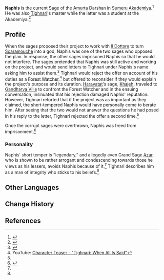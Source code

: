 {{Character Infobox
|type             = Mentioned
|image            = NPC Naphis.png
|realname         = <!-- Optional, if different from in-game name -->
|deceased         = <!-- Past (for deceased prior to events of the game) or free response -->
|region           = Sumeru
|location         = None
|affiliation      = Amurta
|title            = Sage
}}
'''Naphis''' is the current Sage of the [[Amurta]] Darshan in [[Sumeru Akademiya]].<ref name="Trail">{{Ref/Quest|The Trail of the God of Wisdom}}</ref> He was also [[Tighnari]]'s master while the latter was a student at the Akademiya.<ref name="Silent Seeker">{{Ref/Quest|Silent Seeker of Knowledge}}</ref>

==Profile==
When the sages proposed their project to work with [[Il Dottore]] to turn [[Scaramouche]] into a god, Naphis was one of the two sages who opposed the plan. In response, the other sages imprisoned Naphis so that he would not interfere. The sages pretended that Naphis was still active and working on the project, and would send letters to Tighnari under Naphis's name asking him to assist them.<ref name="godside">{{Ref/Quest|As by a God's Side}}</ref> Tighnari would reject the offer on account of his duties as a [[Forest Watcher]],<ref>YouTube: [https://youtu.be/ox9_6NJP4J4 Character Teaser - "Tighnari: When All Is Said"]</ref> but offered to reconsider if they would explain the project's purpose and its duration. [[Haravatat]]'s sage, [[Khajeh]], traveled to [[Gandharva Ville]] to confront the Forest Watcher and in the ensuing conversation, insinuated that his rejection damaged Naphis' reputation. However, Tighnari retorted that if the project was as important as they claimed, the short-tempered Naphis would have personally come to berate him. After seeing that the two would not answer the questions he had posed in his reply to the letter, Tighnari rejected the offer a second time.<ref name="Silent Seeker" />

Once the corrupt sages were overthrown, Naphis was freed from imprisonment.<ref>{{Ref/Quest|A Toast to Victory}}</ref>

===Personality===
Naphis' short temper is "legendary," and allegedly even Grand Sage [[Azar]], who is shown to be rather arrogant and condescending towards those he views as his lessers, avoids Naphis because of it.<ref name="Trail" />  Tighnari describes him as a man of integrity who sticks to his beliefs.<ref name="godside" />
<!--
==Story==

==Trivia==
Unhide if a Note is used on the page. (See Asase Hibiki's page for an example usage.)
==Notes==
{{Reflist|note=1}}
-->
==Other Languages==
{{Other Languages|default_hidden=1
|en      = Naphis
|zhs     = 纳菲斯
|zhs_rm  = Nàfēisī
|zht     = 納菲斯
|zht_rm  = Nàfēisī
|ja      = ナフィス
|ja_rm   = Nafisu
|ko      = 나피스
|ko_rm   = Napiseu
|es      = Nafís
|fr      = Naphis
|ru      = Нафис
|th      = Naphis
|vi      = Naphis
|de      = Naphis
|id      = Naphis
|pt      = Naphis
|tr      = Naphis
|it      = Naphis
}}

==Change History==
{{Change History|introduced=3.0}}

==References==
{{Reflist}}